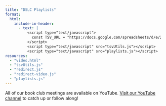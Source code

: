 ```yaml
---
title: "DSLC Playlists"
format:
  html:
    include-in-header:
      - text: |
          <script type="text/javascript">
            const TSV_URL = "https://docs.google.com/spreadsheets/d/e/2PACX-1vSz2OM6l9NYafJp4SISUs8W8Kql2MUumFKxpg_GLtoaybuqBxI1l9MegNceSAgPRmCOqEoNhGxp504g/pub?gid=1409549687&single=true&output=tsv";
          </script>
          <script type="text/javascript" src="tsvUtils.js"></script>
          <script type="text/javascript" src="playlists.js"></script>
resources:
  - "video.html"
  - "tsvUtils.js"
  - "redirect.js"
  - "redirect-video.js"
  - "playlists.js"
---
```


All of our book club meetings are available on YouTube. [Visit our YouTube channel](https://www.youtube.com/@dslcvids) to catch up or follow along!

::: {#playlist-container}
:::
